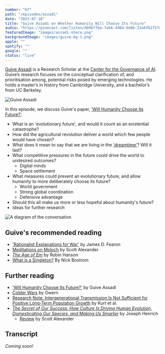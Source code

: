 ```yaml
---
number: "67"
path: "/episodes/assadi"
date: "2023-07-18"
title: "Guive Assadi on Whether Humanity Will Choose Its Future"
audio: "https://pinecast.com/listen/db9bffba-7ab6-446d-9e0b-33a6f62f57e7.mp3"
featuredImage: "images/assadi-share.png"
backgroundImage: "images/guive-bg-1.png"
apple: ""
spotify: ""
google: ""
status: "live"
---
```


[Guive Assadi](https://www.governance.ai/team/guive-assadi) is a Research Scholar at the [Center for the Governance of AI](https://www.governance.ai). Guive’s research focuses on the conceptual clarification of, and  prioritisation among, potential risks posed by emerging technologies. He holds a master’s in history from Cambridge University, and a bachelor’s from UC Berkeley.

<div class="episode-image_variable episode-image_smaller">

![Guive Assadi](images/guive.jpg)

</div>

In this episode, we discuss Guive's paper, ['Will Humanity Choose Its Future?'](https://philarchive.org/rec/ASSWHC).
* What is an 'evolutionary future', and would it count as an existential catastrophe?
* How did the agricultural revolution deliver a world which few people would have chosen?
* What does it mean to say that we are living in the ['dreamtime'](https://www.overcomingbias.com/p/this-is-the-dream-timehtml)? Will it last?
* What competitive pressures in the future could drive the world to undesired outcomes?
  * Digital minds
  * Space settlement
* What measures could prevent an evolutionary future, and allow humanity to more deliberately choose its future?
  * World government
  * Strong global coordination
  * Defensive advantage
* Should this all make us more or less hopeful about humanity's future?
* Ideas for further research

![A diagram of the conversation](images/guive-diagram.jpg)


## Guive's recommended reading

* ['Rationalist Explanations for War'](https://web.stanford.edu/group/fearon-research/cgi-bin/wordpress/wp-content/uploads/2013/10/Rationalist-Explanations-for-War.pdf) by James D. Fearon
* [Meditations on Moloch](https://slatestarcodex.com/2014/07/30/meditations-on-moloch/) by Scott Alexander
* *[The Age of Em](https://ageofem.com/)* by Robin Hanson
* [What is a Singleton?](https://nickbostrom.com/fut/singleton) By Nick Bostrom

## Further reading

- ['Will Humanity Choose Its Future?'](https://philarchive.org/rec/ASSWHC) by Guive Assadi
- [Colder Wars](https://gwern.net/colder-war) by Gwern
- [Research Note: Intergenerational Transmission Is Not Sufficient for Positive Long-Term Population Growth](https://read.dukeupress.edu/demography/article/59/6/2003/319359/Research-Note-Intergenerational-Transmission-Is) by Kurt et al.
- *[The Secret of Our Success: How Culture Is Driving Human Evolution, Domesticating Our Species, and Making Us Smarter](https://www.goodreads.com/en/book/show/25761655)* by Joseph Henrich
  - [Review](https://slatestarcodex.com/2019/06/04/book-review-the-secret-of-our-success/) by Scott Alexander


## Transcript

*Coming soon!*

